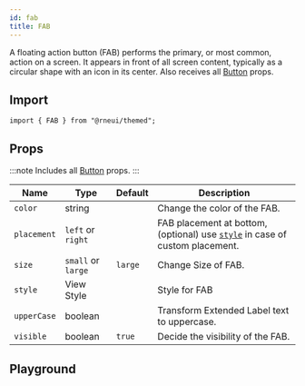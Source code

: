 ```yaml
---
id: fab
title: FAB
---
```



A floating action button (FAB) performs the primary, or most common, action on a screen.
It appears in front of all screen content, typically as a circular shape with an icon in its center.
Also receives all [Button](https://reactnativeelements.com/docs/button#props) props.

## Import

```tsx
import { FAB } from "@rneui/themed";
```

## Props

:::note
Includes all [Button](button#props) props.
:::

<div class='table-responsive'>

| Name        | Type               | Default | Description                                                                            |
| ----------- | ------------------ | ------- | -------------------------------------------------------------------------------------- |
| `color`     | string             |         | Change the color of the FAB.                                                           |
| `placement` | `left` or `right`  |         | FAB placement at bottom, (optional) use [`style`](#style) in case of custom placement. |
| `size`      | `small` or `large` | `large` | Change Size of FAB.                                                                    |
| `style`     | View Style         |         | Style for FAB                                                                          |
| `upperCase` | boolean            |         | Transform Extended Label text to uppercase.                                            |
| `visible`   | boolean            | `true`  | Decide the visibility of the FAB.                                                      |

</div>

## Playground

<Play />
